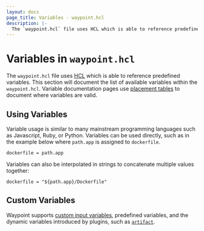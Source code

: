 ```yaml
---
layout: docs
page_title: Variables - waypoint.hcl
description: |-
  The `waypoint.hcl` file uses HCL which is able to reference predefined variables. This section documents the list of available variables within the `waypoint.hcl`.
---
```


# Variables in `waypoint.hcl`

The `waypoint.hcl` file uses [HCL](https://github.com/hashicorp/hcl) which
is able to reference predefined variables. This section will document the
list of available variables within the `waypoint.hcl`. Variable documentation
pages use [placement tables](/waypoint/docs/waypoint-hcl#placement-tables)
to document where variables are valid.

## Using Variables

Variable usage is similar to many mainstream programming languages such
as Javascript, Ruby, or Python. Variables can be used directly, such as
in the example below where `path.app` is assigned to `dockerfile`.

```hcl
dockerfile = path.app
```

Variables can also be interpolated in strings to concatenate multiple
values together:

```hcl
dockerfile = "${path.app}/Dockerfile"
```

## Custom Variables

Waypoint supports [custom input variables](/waypoint/docs/waypoint-hcl/variables/input), predefined
variables, and the dynamic variables introduced by plugins, such as
[`artifact`](/waypoint/docs/waypoint-hcl/variables/artifact).
